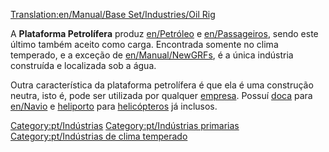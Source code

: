 [[Translation:en/Manual/Base Set/Industries/Oil Rig]]


{{pt/Industrias| nome= Plataforma Petrolífera
| imagem= Oilrig.png
| climas= [[en/Climas/Temperado|Temperado]]
| aceita= [[en/Passageiros]]
| produz= [[en/Petróleo]], [[en/Passageiros]]
| notas= Pode ser utilizada por qualquer [[en/Companhia de transportes|empresa]]. Possuí [[en/Partes de transporte sob água|doca]] para [[en/Navio]] e [[en/Aeroporto/heliporto|heliporto]] para [[en/Aeronave/helicóptero|helicóptero]]s já inclusos.

}}

A '''Plataforma Petrolífera''' produz [[en/Petróleo]] e [[en/Passageiros]], sendo este último também aceito como carga. Encontrada somente no clima temperado, e a exceção de [[en/Manual/NewGRF]]s, é a única indústria construída e localizada sob a água.

Outra característica da plataforma petrolífera é que ela é uma construção neutra, isto é, pode ser utilizada por qualquer [[en/Companhia de transportes|empresa]]. Possuí [[en/Partes de transporte sob água|doca]] para [[en/Navio]] e [[en/Aeroporto/heliporto|heliporto]] para [[en/Aeronave/helicóptero|helicóptero]]s já inclusos.

[[Category:pt/Indústrias]]
[[Category:pt/Indústrias primarias]]
[[Category:pt/Indústrias de clima temperado]]